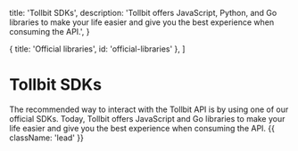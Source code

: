 
  title: 'Tollbit SDKs',
  description:
    'Tollbit offers JavaScript, Python, and Go libraries to make your life easier and give you the best experience when consuming the API.',
}

  { title: 'Official libraries', id: 'official-libraries' },
]

# Tollbit SDKs

The recommended way to interact with the Tollbit API is by using one of our official SDKs. Today, Tollbit offers JavaScript and Go libraries to make your life easier and give you the best experience when consuming the API. {{ className: 'lead' }}

<Libraries />
